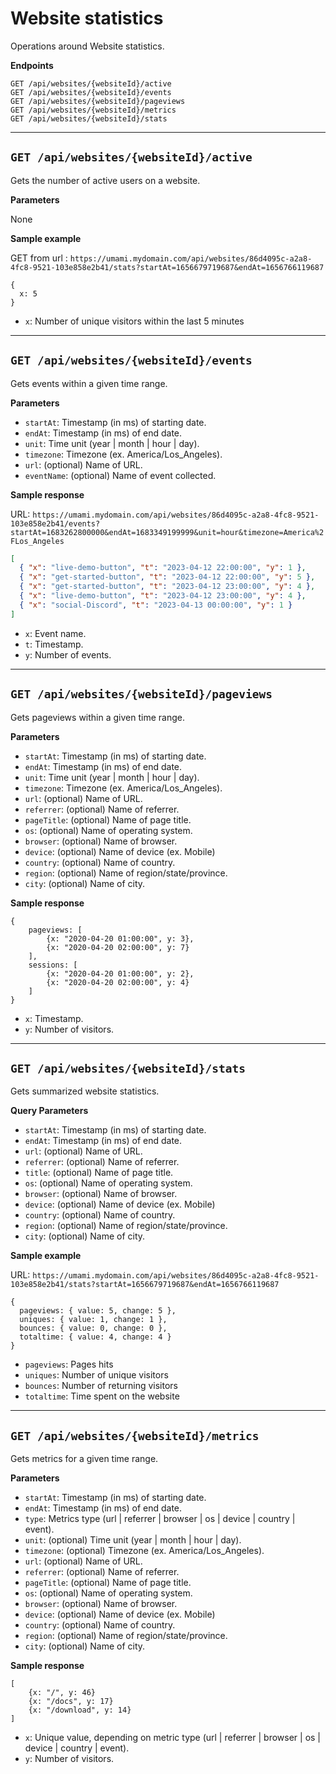 # Website statistics

Operations around Website statistics.

**Endpoints**

```
GET /api/websites/{websiteId}/active
GET /api/websites/{websiteId}/events
GET /api/websites/{websiteId}/pageviews
GET /api/websites/{websiteId}/metrics
GET /api/websites/{websiteId}/stats
```

---

## `GET /api/websites/{websiteId}/active`

Gets the number of active users on a website.

**Parameters**

None

**Sample example**

GET from url : `https://umami.mydomain.com/api/websites/86d4095c-a2a8-4fc8-9521-103e858e2b41/stats?startAt=1656679719687&endAt=1656766119687`

```
{
  x: 5
}
```

- `x`: Number of unique visitors within the last 5 minutes

---

## `GET /api/websites/{websiteId}/events`

Gets events within a given time range.

**Parameters**

- `startAt`: Timestamp (in ms) of starting date.
- `endAt`: Timestamp (in ms) of end date.
- `unit`: Time unit (year | month | hour | day).
- `timezone`: Timezone (ex. America/Los_Angeles).
- `url`: (optional) Name of URL.
- `eventName`: (optional) Name of event collected.

**Sample response**

URL: `https://umami.mydomain.com/api/websites/86d4095c-a2a8-4fc8-9521-103e858e2b41/events?startAt=1683262800000&endAt=1683349199999&unit=hour&timezone=America%2FLos_Angeles`

```json
[
  { "x": "live-demo-button", "t": "2023-04-12 22:00:00", "y": 1 },
  { "x": "get-started-button", "t": "2023-04-12 22:00:00", "y": 5 },
  { "x": "get-started-button", "t": "2023-04-12 23:00:00", "y": 4 },
  { "x": "live-demo-button", "t": "2023-04-12 23:00:00", "y": 4 },
  { "x": "social-Discord", "t": "2023-04-13 00:00:00", "y": 1 }
]
```

- `x`: Event name.
- `t`: Timestamp.
- `y`: Number of events.

---

## `GET /api/websites/{websiteId}/pageviews`

Gets pageviews within a given time range.

**Parameters**

- `startAt`: Timestamp (in ms) of starting date.
- `endAt`: Timestamp (in ms) of end date.
- `unit`: Time unit (year | month | hour | day).
- `timezone`: Timezone (ex. America/Los_Angeles).
- `url`: (optional) Name of URL.
- `referrer`: (optional) Name of referrer.
- `pageTitle`: (optional) Name of page title.
- `os`: (optional) Name of operating system.
- `browser`: (optional) Name of browser.
- `device`: (optional) Name of device (ex. Mobile)
- `country`: (optional) Name of country.
- `region`: (optional) Name of region/state/province.
- `city`: (optional) Name of city.

**Sample response**

```
{
    pageviews: [
        {x: "2020-04-20 01:00:00", y: 3},
        {x: "2020-04-20 02:00:00", y: 7}
    ],
    sessions: [
        {x: "2020-04-20 01:00:00", y: 2},
        {x: "2020-04-20 02:00:00", y: 4}
    ]
}
```

- `x`: Timestamp.
- `y`: Number of visitors.

---

## `GET /api/websites/{websiteId}/stats`

Gets summarized website statistics.

**Query Parameters**

- `startAt`: Timestamp (in ms) of starting date.
- `endAt`: Timestamp (in ms) of end date.
- `url`: (optional) Name of URL.
- `referrer`: (optional) Name of referrer.
- `title`: (optional) Name of page title.
- `os`: (optional) Name of operating system.
- `browser`: (optional) Name of browser.
- `device`: (optional) Name of device (ex. Mobile)
- `country`: (optional) Name of country.
- `region`: (optional) Name of region/state/province.
- `city`: (optional) Name of city.

**Sample example**

URL: `https://umami.mydomain.com/api/websites/86d4095c-a2a8-4fc8-9521-103e858e2b41/stats?startAt=1656679719687&endAt=1656766119687`

```
{
  pageviews: { value: 5, change: 5 },
  uniques: { value: 1, change: 1 },
  bounces: { value: 0, change: 0 },
  totaltime: { value: 4, change: 4 }
}
```

- `pageviews`: Pages hits
- `uniques`: Number of unique visitors
- `bounces`: Number of returning visitors
- `totaltime`: Time spent on the website

---

## `GET /api/websites/{websiteId}/metrics`

Gets metrics for a given time range.

**Parameters**

- `startAt`: Timestamp (in ms) of starting date.
- `endAt`: Timestamp (in ms) of end date.
- `type`: Metrics type (url | referrer | browser | os | device | country | event).
- `unit`: (optional) Time unit (year | month | hour | day).
- `timezone`: (optional) Timezone (ex. America/Los_Angeles).
- `url`: (optional) Name of URL.
- `referrer`: (optional) Name of referrer.
- `pageTitle`: (optional) Name of page title.
- `os`: (optional) Name of operating system.
- `browser`: (optional) Name of browser.
- `device`: (optional) Name of device (ex. Mobile)
- `country`: (optional) Name of country.
- `region`: (optional) Name of region/state/province.
- `city`: (optional) Name of city.

**Sample response**

```
[
    {x: "/", y: 46}
    {x: "/docs", y: 17}
    {x: "/download", y: 14}
]
```

- `x`: Unique value, depending on metric type (url | referrer | browser | os | device | country | event).
- `y`: Number of visitors.
